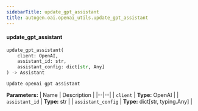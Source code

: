 ```yaml
---
sidebarTitle: update_gpt_assistant
title: autogen.oai.openai_utils.update_gpt_assistant
---
```


<code class="doc-symbol doc-symbol-heading doc-symbol-function"></code>
#### update_gpt_assistant

```python
update_gpt_assistant(
    client: OpenAI,
    assistant_id: str,
    assistant_config: dict[str, Any]
) -> Assistant
```

    Update openai gpt assistant

<b>Parameters:</b>
| Name | Description |
|--|--|
| `client` | **Type:** OpenAI |
| `assistant_id` | **Type:** str |
| `assistant_config` | **Type:** dict[str, typing.Any] |

<br />